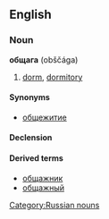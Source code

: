==English==

===Noun===
'''общага''' (obščága) {{f}}

# {{colloquial}} [[dorm]], [[dormitory]]

====Synonyms====
*[[общежитие]]

====Declension====
{{ru-noun|обща́га|обща́ги|иобща́ге|обща́гу|обща́гой|об обща́ге|обща́ги|обща́г|обща́гам|обща́ги|обща́гами|об обща́гах}}

====Derived terms====
*[[общажник]] {{pos n}}
*[[общажный]] {{pos a}}

[[Category:Russian nouns]]